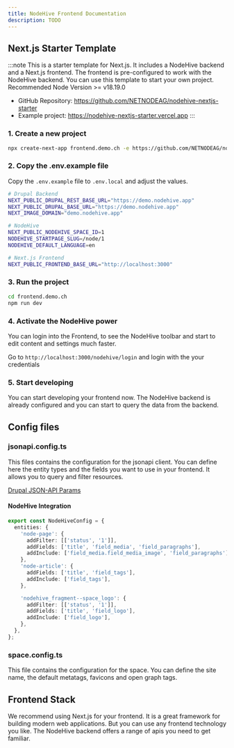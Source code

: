 ```yaml
---
title: NodeHive Frontend Documentation
description: TODO
---
```


## Next.js Starter Template

:::note
This is a starter template for Next.js. It includes a NodeHive backend and a Next.js frontend. The frontend is pre-configured to work with the NodeHive backend. You can use this template to start your own project.
Recommended Node Version >= v18.19.0

- GitHub Repository: https://github.com/NETNODEAG/nodehive-nextjs-starter
- Example project: https://nodehive-nextjs-starter.vercel.app
  :::

### 1. Create a new project

```bash
npx create-next-app frontend.demo.ch -e https://github.com/NETNODEAG/nodehive-nextjs-starter/tree/main
```

### 2. Copy the .env.example file

Copy the `.env.example` file to `.env.local` and adjust the values.

```bash
# Drupal Backend
NEXT_PUBLIC_DRUPAL_REST_BASE_URL="https://demo.nodehive.app"
NEXT_PUBLIC_DRUPAL_BASE_URL="https://demo.nodehive.app"
NEXT_IMAGE_DOMAIN="demo.nodehive.app"

# NodeHive
NEXT_PUBLIC_NODEHIVE_SPACE_ID=1
NODEHIVE_STARTPAGE_SLUG=/node/1
NODEHIVE_DEFAULT_LANGUAGE=en

# Next.js Frontend
NEXT_PUBLIC_FRONTEND_BASE_URL="http://localhost:3000"
```

### 3. Run the project

```bash
cd frontend.demo.ch
npm run dev
```

### 4. Activate the NodeHive power

You can login into the Frontend, to see the NodeHive toolbar and start to edit content and settings much faster.

Go to `http://localhost:3000/nodehive/login` and login with the your credentials

### 5. Start developing

You can start developing your frontend now. The NodeHive backend is already configured and you can start to query the data from the backend.

## Config files

### jsonapi.config.ts

This files contains the configuration for the jsonapi client. You can define here the entity types and the fields you want to use in your frontend.
It allows you to query and filter resources.

[Drupal JSON-API Params](https://github.com/d34dman/drupal-jsonapi-params)

#### NodeHive Integration

```typescript
export const NodeHiveConfig = {
  entities: {
    'node-page': {
      addFilter: [['status', '1']],
      addFields: ['title', 'field_media', 'field_paragraphs'],
      addInclude: ['field_media.field_media_image', 'field_paragraphs'],
    },
    'node-article': {
      addFields: ['title', 'field_tags'],
      addInclude: ['field_tags'],
    },

    'nodehive_fragment--space_logo': {
      addFilter: [['status', '1']],
      addFields: ['title', 'field_logo'],
      addInclude: ['field_logo'],
    },
  },
};
```

### space.config.ts

This file contains the configuration for the space. You can define the site name, the default metatags, favicons and open graph tags.

## Frontend Stack

We recommend using Next.js for your frontend. It is a great framework for building modern web applications. But you can use any frontend technology you like. The NodeHive backend offers a range of apis you need to get familiar.
